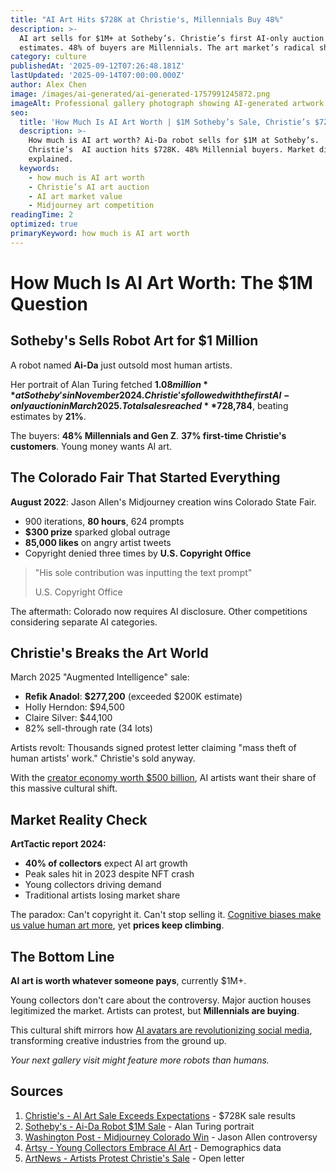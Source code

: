 ```yaml
---
title: "AI Art Hits $728K at Christie's, Millennials Buy 48%"
description: >-
  AI art sells for $1M+ at Sotheby’s. Christie’s first AI-only auction exceeds 
  estimates. 48% of buyers are Millennials. The art market’s radical shift.
category: culture
publishedAt: '2025-09-12T07:26:48.181Z'
lastUpdated: '2025-09-14T07:00:00.000Z'
author: Alex Chen
image: /images/ai-generated/ai-generated-1757991245872.png
imageAlt: Professional gallery photograph showing AI-generated artwork displayed in modern art exhibition setting with sophisticated lighting and museum-quality presentation
seo:
  title: 'How Much Is AI Art Worth | $1M Sotheby’s Sale, Christie’s $728K 2025'
  description: >-
    How much is AI art worth? Ai-Da robot sells for $1M at Sotheby’s.
    Christie’s  AI auction hits $728K. 48% Millennial buyers. Market disruption
    explained.
  keywords:
    - how much is AI art worth
    - Christie’s AI art auction
    - AI art market value
    - Midjourney art competition
readingTime: 2
optimized: true
primaryKeyword: how much is AI art worth
---
```


# How Much Is AI Art Worth: The **$1M** Question

## **Sotheby's** Sells Robot Art for $1 Million

A robot named **Ai-Da** just outsold most human artists.

Her portrait of Alan Turing fetched **$1.08 million** at Sotheby's in November 2024. Christie's followed with the first AI-only auction in March 2025. Total sales reached **$728,784**, beating estimates by **21%**.

The buyers: **48% Millennials and Gen Z**. **37% first-time Christie's customers**. Young money wants AI art.

## The Colorado Fair That Started Everything

**August 2022**: Jason Allen's Midjourney creation wins Colorado State Fair.

- 900 iterations, **80 hours**, 624 prompts
- **$300 prize** sparked global outrage
- **85,000 likes** on angry artist tweets
- Copyright denied three times by **U.S. Copyright Office**

> "His sole contribution was inputting the text prompt"
>
> U.S. Copyright Office

The aftermath: Colorado now requires AI disclosure. Other competitions considering separate AI categories.

## **Christie's** Breaks the Art World

March 2025 "Augmented Intelligence" sale:

- **Refik Anadol**: **$277,200** (exceeded $200K estimate)
- Holly Herndon: $94,500
- Claire Silver: $44,100
- 82% sell-through rate (34 lots)

Artists revolt: Thousands signed protest letter claiming "mass theft of human artists' work." Christie's sold anyway.

With the [creator economy worth $500 billion](/culture/creator-economy-hits-500-billion), AI artists want their share of this massive cultural shift.

## Market Reality Check

**ArtTactic report 2024:**

- **40% of collectors** expect AI art growth
- Peak sales hit in 2023 despite NFT crash
- Young collectors driving demand
- Traditional artists losing market share

The paradox: Can't copyright it. Can't stop selling it. [Cognitive biases make us value human art more](/psychology/your-brain-lies-to-you-cognitive-biases-2025), yet **prices keep climbing**.

## The Bottom Line

**AI art is worth whatever someone pays**, currently $1M+.

Young collectors don't care about the controversy. Major auction houses legitimized the market. Artists can protest, but **Millennials are buying**.

This cultural shift mirrors how [AI avatars are revolutionizing social media](/culture/ai-avatars-revolutionizing-social-media), transforming creative industries from the ground up.

_Your next gallery visit might feature more robots than humans._

## Sources

1. [Christie's - AI Art Sale Exceeds Expectations](https://www.artnews.com/art-news/market/christies-ai-art-sale-augmented-intelligence-controversy-surpasses-expectations-1234734870/) - $728K sale results
2. [Sotheby's - Ai-Da Robot $1M Sale](https://www.npr.org/2025/02/17/nx-s1-5296911/christies-ai-art-auction-protests) - Alan Turing portrait
3. [Washington Post - Midjourney Colorado Win](https://www.washingtonpost.com/technology/2022/09/02/midjourney-artificial-intelligence-state-fair-colorado/) - Jason Allen controversy
4. [Artsy - Young Collectors Embrace AI Art](https://www.artsy.net/article/artsy-editorial-ai-art-winning-young-collectors) - Demographics data
5. [ArtNews - Artists Protest Christie's Sale](https://www.artnews.com/art-news/news/artists-demand-christies-cancels-ai-art-sale-claiming-ai-models-exploit-humans-1234732217/) - Open letter

